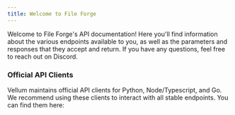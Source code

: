```yaml
---
title: Welcome to File Forge
---
```


Welcome to File Forge's API documentation! Here you'll find information about the various endpoints available to you,
as well as the parameters and responses that they accept and return. If you have any questions, feel free to reach out on Discord.

### Official API Clients

Vellum maintains official API clients for Python, Node/Typescript, and Go. We recommend using these clients to interact
with all stable endpoints. You can find them here:

<Cards>
  <Card
    title="Node/Typescript"
    icon="fa-brands fa-node"
    href="https://github.com/vellum-ai/vellum-client-node"
  />
  <Card
    title="Python"
    icon="fa-brands fa-python"
    href="https://github.com/vellum-ai/vellum-client-python"
  />
</Cards>